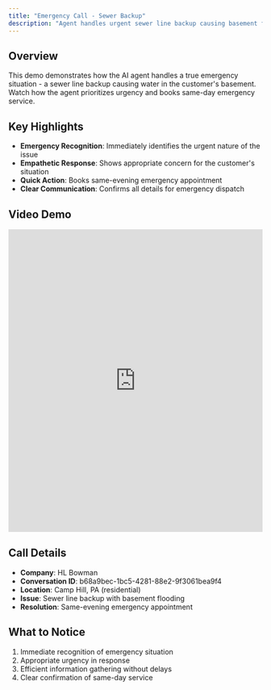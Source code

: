 ```yaml
---
title: "Emergency Call - Sewer Backup"
description: "Agent handles urgent sewer line backup causing basement flooding"
---
```


## Overview

This demo demonstrates how the AI agent handles a true emergency situation - a sewer line backup causing water in the customer's basement. Watch how the agent prioritizes urgency and books same-day emergency service.

## Key Highlights

- **Emergency Recognition**: Immediately identifies the urgent nature of the issue
- **Empathetic Response**: Shows appropriate concern for the customer's situation
- **Quick Action**: Books same-evening emergency appointment
- **Clear Communication**: Confirms all details for emergency dispatch

## Video Demo

<iframe
  src="https://share.descript.com/embed/uYO9jN5I4fL"
  width="100%"
  height="600"
  frameBorder="0"
  allowFullScreen
  className="rounded-xl"
></iframe>

## Call Details

- **Company**: HL Bowman
- **Conversation ID**: b68a9bec-1bc5-4281-88e2-9f3061bea9f4
- **Location**: Camp Hill, PA (residential)
- **Issue**: Sewer line backup with basement flooding
- **Resolution**: Same-evening emergency appointment

## What to Notice

1. Immediate recognition of emergency situation
2. Appropriate urgency in response
3. Efficient information gathering without delays
4. Clear confirmation of same-day service